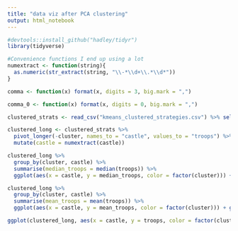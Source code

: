 ```yaml
---
title: "data viz after PCA clustering"
output: html_notebook
---
```




```r
#devtools::install_github("hadley/tidyr")
library(tidyverse)
```

```r
#Convenience functions I end up using a lot 
numextract <- function(string){
  as.numeric(str_extract(string, "\\-*\\d+\\.*\\d*"))
}

comma <- function(x) format(x, digits = 3, big.mark = ",")

comma_0 <- function(x) format(x, digits = 0, big.mark = ",")


```

```r
clustered_strats <- read_csv("kmeans_clustered_strategies.csv") %>% select(-X1)
```

```r
clustered_long <- clustered_strats %>%
  pivot_longer(-cluster, names_to = "castle", values_to = "troops") %>%
  mutate(castle = numextract(castle))

clustered_long %>%
  group_by(cluster, castle) %>% 
  summarise(median_troops = median(troops)) %>%
  ggplot(aes(x = castle, y = median_troops, color = factor(cluster))) + geom_line() + labs(y = "Median Troops", x = "Castle") + scale_x_continuous(breaks = seq(1, 10, 1))
```


```r
clustered_long %>%
  group_by(cluster, castle) %>% 
  summarise(mean_troops = mean(troops)) %>%
  ggplot(aes(x = castle, y = mean_troops, color = factor(cluster))) + geom_line() + labs(y = "Mean Troops", x = "Castle") + scale_x_continuous(breaks = seq(1, 10, 1))
```


```r

ggplot(clustered_long, aes(x = castle, y = troops, color = factor(cluster))) + geom_boxplot(aes(group = castle))+ scale_x_continuous(breaks = seq(1, 10, 1)) + facet_grid(. ~ cluster)
```

